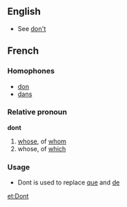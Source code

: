 ==English==
*See [[don't]]

==French==
===Homophones===
*[[don]]
*[[dans]]
===Relative pronoun===
'''dont'''

#[[whose]], of [[whom]]
#whose, of [[which]]

===Usage===
*Dont is used to replace [[que]] and [[de]]
[[et:Dont]]